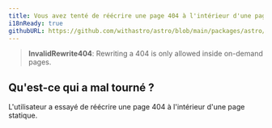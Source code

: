 ```yaml
---
title: Vous avez tenté de réécrire une page 404 à l'intérieur d'une page statique, ce qui n'est pas autorisé.
i18nReady: true
githubURL: https://github.com/withastro/astro/blob/main/packages/astro/src/core/errors/errors-data.ts
---
```


> **InvalidRewrite404**: Rewriting a 404 is only allowed inside on-demand pages.

## Qu'est-ce qui a mal tourné ?
L'utilisateur a essayé de réécrire une page 404 à l'intérieur d'une page statique.


